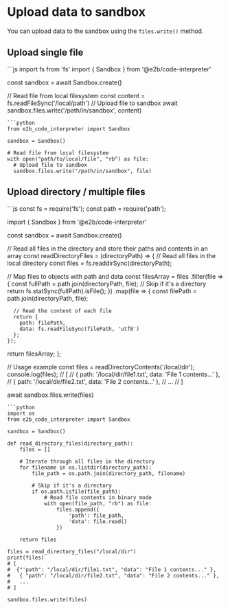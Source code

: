 # Upload data to sandbox

You can upload data to the sandbox using the `files.write()` method.

## Upload single file

<CodeGroup>
```js
import fs from 'fs'
import { Sandbox } from '@e2b/code-interpreter'

const sandbox = await Sandbox.create()

// Read file from local filesystem
const content = fs.readFileSync('/local/path')
// Upload file to sandbox
await sandbox.files.write('/path/in/sandbox', content)
```
```python
from e2b_code_interpreter import Sandbox

sandbox = Sandbox()

# Read file from local filesystem
with open("path/to/local/file", "rb") as file:
  # Upload file to sandbox
  sandbox.files.write("/path/in/sandbox", file)
```
</CodeGroup>

## Upload directory / multiple files

<CodeGroup>
```js
const fs = require('fs');
const path = require('path');

import { Sandbox } from '@e2b/code-interpreter'

const sandbox = await Sandbox.create()

// Read all files in the directory and store their paths and contents in an array
const readDirectoryFiles = (directoryPath) => {
  // Read all files in the local directory
  const files = fs.readdirSync(directoryPath);

  // Map files to objects with path and data
  const filesArray = files
    .filter(file => {
      const fullPath = path.join(directoryPath, file);
      // Skip if it's a directory
      return fs.statSync(fullPath).isFile();
    })
    .map(file => {
      const filePath = path.join(directoryPath, file);
    
      // Read the content of each file
      return {
        path: filePath,
        data: fs.readFileSync(filePath, 'utf8')
      };
    });

  return filesArray;
};

// Usage example
const files = readDirectoryContents('/local/dir');
console.log(files); 
// [
//   { path: '/local/dir/file1.txt', data: 'File 1 contents...' },
//   { path: '/local/dir/file2.txt', data: 'File 2 contents...' },
//   ...
// ]

await sandbox.files.write(files)
```
```python
import os
from e2b_code_interpreter import Sandbox

sandbox = Sandbox()

def read_directory_files(directory_path):
    files = []
    
    # Iterate through all files in the directory
    for filename in os.listdir(directory_path):
        file_path = os.path.join(directory_path, filename)
        
        # Skip if it's a directory
        if os.path.isfile(file_path):
            # Read file contents in binary mode
            with open(file_path, "rb") as file:
                files.append({
                    'path': file_path,
                    'data': file.read()
                })
    
    return files

files = read_directory_files("/local/dir")
print(files)
# [
#  {"'path": "/local/dir/file1.txt", "data": "File 1 contents..." },
#   { "path": "/local/dir/file2.txt", "data": "File 2 contents..." },
#   ...
# ]

sandbox.files.write(files)
```
</CodeGroup>
